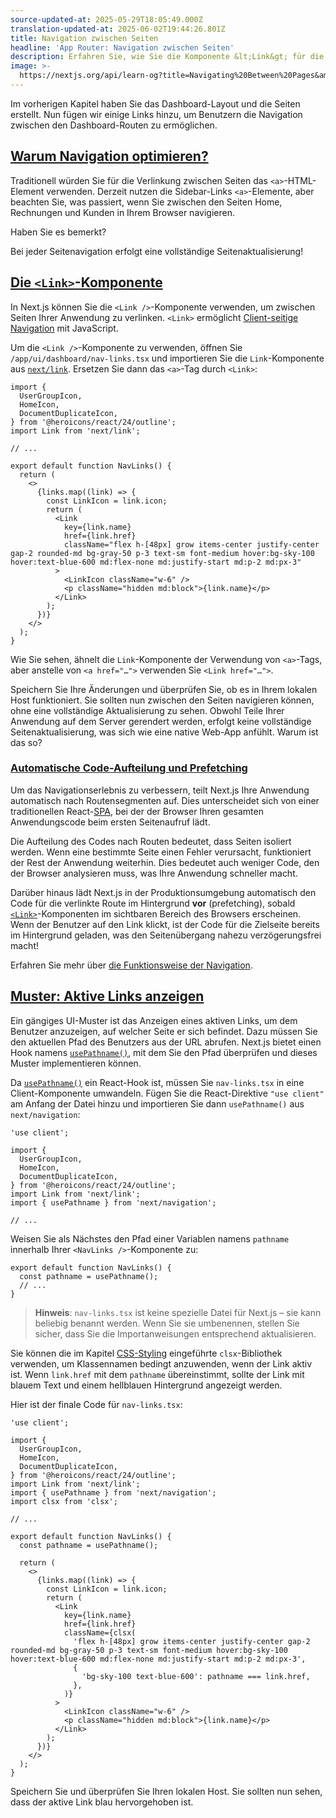 ```yaml
---
source-updated-at: 2025-05-29T18:05:49.000Z
translation-updated-at: 2025-06-02T19:44:26.801Z
title: Navigation zwischen Seiten
headline: 'App Router: Navigation zwischen Seiten'
description: Erfahren Sie, wie Sie die Komponente &lt;Link&gt; für die Navigation zwischen Seiten verwenden können.
image: >-
  https://nextjs.org/api/learn-og?title=Navigating%20Between%20Pages&amp;chapter=5
---
```


Im vorherigen Kapitel haben Sie das Dashboard-Layout und die Seiten erstellt. Nun fügen wir einige Links hinzu, um Benutzern die Navigation zwischen den Dashboard-Routen zu ermöglichen.

[Warum Navigation optimieren?](#why-optimize-navigation)
----------------------------------------------------

Traditionell würden Sie für die Verlinkung zwischen Seiten das `<a>`-HTML-Element verwenden. Derzeit nutzen die Sidebar-Links `<a>`-Elemente, aber beachten Sie, was passiert, wenn Sie zwischen den Seiten Home, Rechnungen und Kunden in Ihrem Browser navigieren.

Haben Sie es bemerkt?

Bei jeder Seitenavigation erfolgt eine vollständige Seitenaktualisierung!

[Die `<Link>`-Komponente](#the-link-component)
---------------------------------------------

In Next.js können Sie die `<Link />`-Komponente verwenden, um zwischen Seiten Ihrer Anwendung zu verlinken. `<Link>` ermöglicht [Client-seitige Navigation](/docs/app/building-your-application/routing/linking-and-navigating#how-routing-and-navigation-works) mit JavaScript.

Um die `<Link />`-Komponente zu verwenden, öffnen Sie `/app/ui/dashboard/nav-links.tsx` und importieren Sie die `Link`-Komponente aus [`next/link`](/docs/app/api-reference/components/link). Ersetzen Sie dann das `<a>`-Tag durch `<Link>`:

```tsx {6,16,23} filename="/app/ui/dashboard/nav-links.tsx"
import {
  UserGroupIcon,
  HomeIcon,
  DocumentDuplicateIcon,
} from '@heroicons/react/24/outline';
import Link from 'next/link';
 
// ...
 
export default function NavLinks() {
  return (
    <>
      {links.map((link) => {
        const LinkIcon = link.icon;
        return (
          <Link
            key={link.name}
            href={link.href}
            className="flex h-[48px] grow items-center justify-center gap-2 rounded-md bg-gray-50 p-3 text-sm font-medium hover:bg-sky-100 hover:text-blue-600 md:flex-none md:justify-start md:p-2 md:px-3"
          >
            <LinkIcon className="w-6" />
            <p className="hidden md:block">{link.name}</p>
          </Link>
        );
      })}
    </>
  );
}
```

Wie Sie sehen, ähnelt die `Link`-Komponente der Verwendung von `<a>`-Tags, aber anstelle von `<a href="…">` verwenden Sie `<Link href="…">`.

Speichern Sie Ihre Änderungen und überprüfen Sie, ob es in Ihrem lokalen Host funktioniert. Sie sollten nun zwischen den Seiten navigieren können, ohne eine vollständige Aktualisierung zu sehen. Obwohl Teile Ihrer Anwendung auf dem Server gerendert werden, erfolgt keine vollständige Seitenaktualisierung, was sich wie eine native Web-App anfühlt. Warum ist das so?

### [Automatische Code-Aufteilung und Prefetching](#automatic-code-splitting-and-prefetching)

Um das Navigationserlebnis zu verbessern, teilt Next.js Ihre Anwendung automatisch nach Routensegmenten auf. Dies unterscheidet sich von einer traditionellen React-[SPA](https://nextjs.org/docs/app/building-your-application/upgrading/single-page-applications), bei der der Browser Ihren gesamten Anwendungscode beim ersten Seitenaufruf lädt.

Die Aufteilung des Codes nach Routen bedeutet, dass Seiten isoliert werden. Wenn eine bestimmte Seite einen Fehler verursacht, funktioniert der Rest der Anwendung weiterhin. Dies bedeutet auch weniger Code, den der Browser analysieren muss, was Ihre Anwendung schneller macht.

Darüber hinaus lädt Next.js in der Produktionsumgebung automatisch den Code für die verlinkte Route im Hintergrund **vor** (prefetching), sobald [`<Link>`](/docs/api-reference/next/link)-Komponenten im sichtbaren Bereich des Browsers erscheinen. Wenn der Benutzer auf den Link klickt, ist der Code für die Zielseite bereits im Hintergrund geladen, was den Seitenübergang nahezu verzögerungsfrei macht!

Erfahren Sie mehr über [die Funktionsweise der Navigation](/docs/app/building-your-application/routing/linking-and-navigating#how-routing-and-navigation-works).

[Muster: Aktive Links anzeigen](#pattern-showing-active-links)
--------------------------------------------------------------

Ein gängiges UI-Muster ist das Anzeigen eines aktiven Links, um dem Benutzer anzuzeigen, auf welcher Seite er sich befindet. Dazu müssen Sie den aktuellen Pfad des Benutzers aus der URL abrufen. Next.js bietet einen Hook namens [`usePathname()`](/docs/app/api-reference/functions/use-pathname), mit dem Sie den Pfad überprüfen und dieses Muster implementieren können.

Da [`usePathname()`](https://nextjs.org/docs/app/api-reference/functions/use-pathname) ein React-Hook ist, müssen Sie `nav-links.tsx` in eine Client-Komponente umwandeln. Fügen Sie die React-Direktive `"use client"` am Anfang der Datei hinzu und importieren Sie dann `usePathname()` aus `next/navigation`:

```tsx {1,9} filename="/app/ui/dashboard/nav-links.tsx"
'use client';
 
import {
  UserGroupIcon,
  HomeIcon,
  DocumentDuplicateIcon,
} from '@heroicons/react/24/outline';
import Link from 'next/link';
import { usePathname } from 'next/navigation';
 
// ...
```

Weisen Sie als Nächstes den Pfad einer Variablen namens `pathname` innerhalb Ihrer `<NavLinks />`-Komponente zu:

```tsx {2} filename="/app/ui/dashboard/nav-links.tsx"
export default function NavLinks() {
  const pathname = usePathname();
  // ...
}
```

> **Hinweis**: `nav-links.tsx` ist keine spezielle Datei für Next.js – sie kann beliebig benannt werden. Wenn Sie sie umbenennen, stellen Sie sicher, dass Sie die Importanweisungen entsprechend aktualisieren.

Sie können die im Kapitel [CSS-Styling](/learn/dashboard-app/css-styling) eingeführte `clsx`-Bibliothek verwenden, um Klassennamen bedingt anzuwenden, wenn der Link aktiv ist. Wenn `link.href` mit dem `pathname` übereinstimmt, sollte der Link mit blauem Text und einem hellblauen Hintergrund angezeigt werden.

Hier ist der finale Code für `nav-links.tsx`:

```tsx {10,25,26,27,28,29,30} filename="/app/ui/dashboard/nav-links.tsx"
'use client';
 
import {
  UserGroupIcon,
  HomeIcon,
  DocumentDuplicateIcon,
} from '@heroicons/react/24/outline';
import Link from 'next/link';
import { usePathname } from 'next/navigation';
import clsx from 'clsx';
 
// ...
 
export default function NavLinks() {
  const pathname = usePathname();
 
  return (
    <>
      {links.map((link) => {
        const LinkIcon = link.icon;
        return (
          <Link
            key={link.name}
            href={link.href}
            className={clsx(
              'flex h-[48px] grow items-center justify-center gap-2 rounded-md bg-gray-50 p-3 text-sm font-medium hover:bg-sky-100 hover:text-blue-600 md:flex-none md:justify-start md:p-2 md:px-3',
              {
                'bg-sky-100 text-blue-600': pathname === link.href,
              },
            )}
          >
            <LinkIcon className="w-6" />
            <p className="hidden md:block">{link.name}</p>
          </Link>
        );
      })}
    </>
  );
}
```

Speichern Sie und überprüfen Sie Ihren lokalen Host. Sie sollten nun sehen, dass der aktive Link blau hervorgehoben ist.